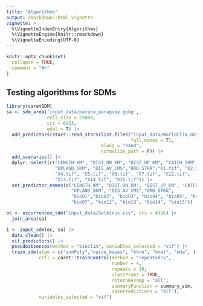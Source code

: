 ```yaml
---
title: "Algorithms"
output: rmarkdown::html_vignette
vignette: >
  %\VignetteIndexEntry{Algorithms}
  %\VignetteEngine{knitr::rmarkdown}
  %\VignetteEncoding{UTF-8}
---
```


```r
knitr::opts_chunk$set(
  collapse = TRUE,
  comment = "#>"
)
```

## Testing algorithms for SDMs

```r
library(caretSDM)
sa <- sdm_area('input_data/parana_paraguay.gpkg', 
               cell_size = 25000, 
               crs = 6933, 
               gdal = T) |> 
  add_predictors(stars::read_stars(list.files("input_data/WorldClim_data_current/", 
                                              full.names = T), 
                                   along = "band", 
                                   normalize_path = F)) |> 
  add_scenarios() |> 
  dplyr::select(c("LENGTH_KM", "DIST_DN_KM", "DIST_UP_KM", "CATCH_SKM", 
                  "UPLAND_SKM", "DIS_AV_CMS","ORD_STRA","X1.tif", "X2.tif", "X3.tif",
                  "X4.tif", "X5.tif", "X6.tif", "X7.tif", "X12.tif", 
                  "X13.tif", "X14.tif", "X15.tif")) |> 
  set_predictor_names(c("LENGTH_KM", "DIST_DN_KM", "DIST_UP_KM", "CATCH_SKM",
                        "UPLAND_SKM", "DIS_AV_CMS","ORD_STRA",
                        "bio01","bio02", "bio03", "bio04", "bio05", "bio06", 
                        "bio07", "bio12", "bio13", "bio14", "bio15"))

oc <- occurrences_sdm("input_data/Salminus.csv", crs = 4326) |> 
  join_area(sa)

```

```r
i <- input_sdm(oc, sa) |> 
  data_clean() |> 
  vif_predictors() |> 
  pseudoabsences(method = "bioclim", variables_selected = "vif") |> 
  train_sdm(algo = c("svmPoly","naive_bayes", "kknn", "nnet", "mda", ), 
            crtl = caret::trainControl(method = "repeatedcv", 
                                       number = 4, 
                                       repeats = 10, 
                                       classProbs = TRUE, 
                                       returnResamp = "all", 
                                       summaryFunction = summary_sdm, 
                                       savePredictions = "all"), 
            variables_selected = "vif")
```

```r

```
